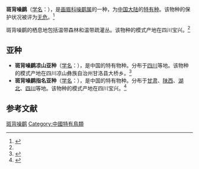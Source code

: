 {{Speciesbox
| name = 斑背噪鹛
| image = Garrulax lunulatus 710.jpg
| status = LC | status_system = IUCN3.1
| genus = Garrulax
| species = lunulatus
| authority = Verreaux, 1870<ref name='id3304'>{{cite web| url =http://www.bioinfo.cn/db05/BjdwSpecies.php?action=view&id=3304| title =斑背噪鹛| work =《中国动物物种编目数据库》| publisher =中国科学院微生物研究所| author =中国科学院动物研究所| accessdate =2009-04-04| deadurl =yes| archiveurl =https://web.archive.org/web/20160305051847/http://www.bioinfo.cn/db05/BjdwSpecies.php?action=view&id=3304| archivedate =2016-03-05}}</ref>
| range_map = 
}}

'''斑背噪鹛'''（[[学名|学名]]：{{lang|la|''Garrulax lunulatus''}}），是[[画眉科|画眉科]][[噪鹛属|噪鹛属]]的一种，为[[中国大陆|中国大陆]]的[[特有种|特有种]]。该物种的保护状况被评为[[无危|无危]]。<ref>{{cite web|url=http://www.birdlife.org/datazone/speciesfactsheet.php?id=7802&m=0|title=Garrulax lunulatus|publisher=[[国际鸟盟|BirdLife.org]]|accessdate=2011-06-27|archive-date=2016-03-04|archive-url=https://web.archive.org/web/20160304134619/http://www.birdlife.org/datazone/speciesfactsheet.php?id=7802&m=0|dead-url=no}}</ref>

斑背噪鹛的栖息地包括温带森林和温带疏灌丛。该物种的模式产地在四川宝兴。<ref name='id3304'/>

==亚种==
*'''斑背噪鹛凉山亚种'''（[[学名|学名]]：{{lang|la|''Garrulax lunulatus liangshanensis''}}），是中国的特有物种。分布于[[四川|四川]]等地。该物种的模式产地在四川凉山彝族自治州甘洛县大桥乡。<ref name='id3305'>{{cite web| url =http://www.bioinfo.cn/db05/BjdwSpecies.php?action=view&id=3305| title =斑背噪鹛凉山亚种| work =《中国动物物种编目数据库》| publisher =中国科学院微生物研究所| author =中国科学院动物研究所| accessdate =2009-04-04| deadurl =yes| archiveurl =https://web.archive.org/web/20160305044257/http://www.bioinfo.cn/db05/BjdwSpecies.php?action=view&id=3305| archivedate =2016-03-05}}</ref>
*'''斑背噪鹛指名亚种'''（[[学名|学名]]：{{lang|la|''Garrulax lunulatus lunulatus''}}），是中国的特有物种。分布于[[甘肃|甘肃]]、[[陕西|陕西]]、[[湖北|湖北]]、[[四川|四川]]等地。该物种的模式产地在四川宝兴。<ref name='id3306'>{{cite web| url =http://www.bioinfo.cn/db05/BjdwSpecies.php?action=view&id=3306| title =斑背噪鹛指名亚种| work =《中国动物物种编目数据库》| publisher =中国科学院微生物研究所| author =中国科学院动物研究所| accessdate =2009-04-04| deadurl =yes| archiveurl =https://web.archive.org/web/20160305105436/http://www.bioinfo.cn/db05/BjdwSpecies.php?action=view&id=3306| archivedate =2016-03-05}}</ref>

== 参考文献 ==
{{reflist}}
{{Taxonbar|from=Q1038010}}

[[Category:噪鹛属|斑背噪鹛]]
[[Category:中國特有鳥類|Category:中國特有鳥類]]


{{雀形目小作品}}